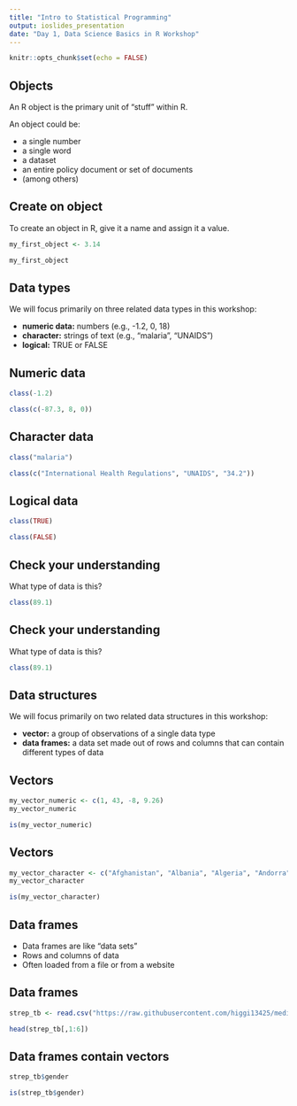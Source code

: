 ```yaml
---
title: "Intro to Statistical Programming"
output: ioslides_presentation
date: "Day 1, Data Science Basics in R Workshop"
---
```


```r
knitr::opts_chunk$set(echo = FALSE)
```

## Objects
An R object is the primary unit of "stuff" within R. 

An object could be:

  - a single number
  - a single word
  - a dataset
  - an entire policy document or set of documents
  - (among others)
  
## Create on object

To create an object in R, give it a name and assign it a value.

```r
my_first_object <- 3.14
```

```r
my_first_object
```

## Data types

We will focus primarily on three related data types in this workshop: 

  - **numeric data:** numbers (e.g., -1.2, 0, 18)
  - **character:** strings of text (e.g., "malaria", "UNAIDS")
  - **logical:** TRUE or FALSE
  
## Numeric data

```r
class(-1.2)
```

```r
class(c(-87.3, 8, 0))
```

## Character data

```r
class("malaria")
```

```r
class(c("International Health Regulations", "UNAIDS", "34.2"))
```

## Logical data

```r
class(TRUE)
```

```r
class(FALSE)
```
  
## Check your understanding

What type of data is this?
```r
class(89.1)
```

## Check your understanding

What type of data is this?
```r
class(89.1)
```

## Data structures

We will focus primarily on two related data structures in this workshop: 

  - **vector:** a group of observations of a single data type
  - **data frames:** a data set made out of rows and columns that can contain different types of data 
  
## Vectors

```r
my_vector_numeric <- c(1, 43, -8, 9.26)
my_vector_numeric
```

```r
is(my_vector_numeric)
```

## Vectors

```r
my_vector_character <- c("Afghanistan", "Albania", "Algeria", "Andorra", "Angola", "Antigua and Barbuda")
my_vector_character
```

```r
is(my_vector_character)
```

## Data frames

  - Data frames are like "data sets"
  - Rows and columns of data
  - Often loaded from a file or from a website

## Data frames

```r
strep_tb <- read.csv("https://raw.githubusercontent.com/higgi13425/medicaldata/master/data-raw/strep_tb.csv")
```

```r
head(strep_tb[,1:6])
```
## Data frames contain vectors

```r
strep_tb$gender
```
```r
is(strep_tb$gender)
```

